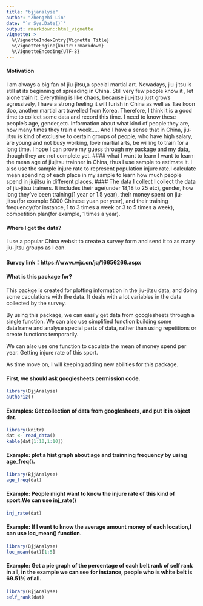 ```yaml
---
title: "bjjanalyse"
author: "Zhengzhi Lin"
date: "`r Sys.Date()`"
output: rmarkdown::html_vignette
vignette: >
  %\VignetteIndexEntry{Vignette Title}
  %\VignetteEngine{knitr::rmarkdown}
  %\VignetteEncoding{UTF-8}
---
```


#### Motivation
I am always a big fan of jiu-jitsu,a special martial art. Nowadays, jiu-jitsu is still at its beginning of spreading in China. Still very few people know it , let alone train it. Everything is like chaos, because jiu-jitsu just grows agressively, I have a strong feeling it will furish in China as well as Tae koon doo, another martial art travelled from Korea. Therefore, I think it is a good time to collect some data and record this time. I need to know these people's age, gender,etc. Information about what kind of people they are, how many times they train a week.....
And I have a sense that in China, jiu-jitsu is kind of exclusive to certain groups of people, who have high salary, are young and not busy working, love martial arts, be willing to train for a long time. I hope I can prove my guess  through my package and my data, though they are not complete yet.
#### what I want to learn
I want to learn the mean age of jiujitsu trainner in China, thus I use sample to estimate it. I also use the sample injure rate to represent population injure rate.I calculate mean spending of each place in my sample to learn how much people spend in jiujitsu in different places.
#### The data I collect
I collect the data of jiu-jitsu trainers. It includes their age(under 18,18 to 25  etc), gender, how long they've been training(1 year or 1.5 year), their money spent on jiu-jitsu(for example 8000 Chinese yuan per year), and their training frequency(for instance, 1 to 3 times a week or 3 to 5 times a week),
competition plan(for example, 1 times a year).

#### Where I get the data?
I use a popular China websit to create a survey form and send it to as many jiu-jitsu groups as I can.

#### Survey link：https://www.wjx.cn/jq/16656266.aspx

#### What is this package for?
This packge is created for plotting information in the jiu-jitsu data, and doing some caculations with the data. It deals with a lot variables in the data collected by the survey.

By using this package, we can easily get data from googlesheets through a single function. We can also use simplified function building some dataframe and analyse special parts of data, rather than using repetitions or create functions temporarily.

We can also use one function to caculate the mean of money spend per year. Getting injure rate of this sport.

As time move on, I will keeping adding new abilities for this package.

#### First, we should ask googlesheets permission code.
```r
library(BjjAnalyse)
authoriz()
```

#### Examples: Get collection of data from googlesheets, and put it in object dat.

```r
library(knitr)
dat <- read_data()
kable(dat[1:10,1:10])
```

#### Example: plot a hist graph about age and trainning frequency by using age_freq().

```r
library(BjjAnalyse)
age_freq(dat)
```

#### Example: People might want to know the injure rate of this kind of sport.We can use inj_rate()

```r
inj_rate(dat)

```

#### Example: If I want to know the average amount money of each location,I can use loc_mean() function.

```r
library(BjjAnalyse)
loc_mean(dat)[1:5]
```

#### Example: Get a pie graph of the percentage of each belt rank of self rank in all, in the example we can see for instance, people who is white belt is 69.51% of all.

```r
library(BjjAnalyse)
self_rank(dat)

```
